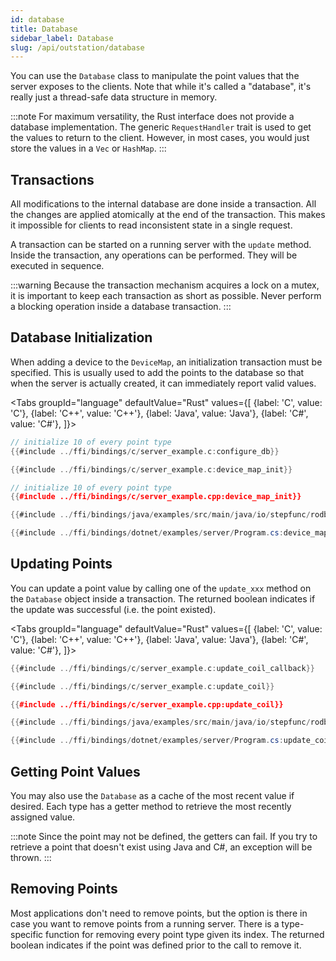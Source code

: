 ```yaml
---
id: database
title: Database
sidebar_label: Database
slug: /api/outstation/database
---
```



You can use the `Database` class to manipulate the point values that the server exposes to the clients. Note that while it's called a "database", it's really just
a thread-safe data structure in memory.

:::note
For maximum versatility, the Rust interface does not provide a database implementation. The generic `RequestHandler` trait is used to get the values to return to the client.
However, in most cases, you would just store the values in a `Vec` or `HashMap`.
:::

## Transactions

All modifications to the internal database are done inside a transaction. All the changes are applied atomically at the end of the
transaction. This makes it impossible for clients to read inconsistent state in a single request.

A transaction can be started on a running server with the `update` method. Inside the transaction, any operations can be performed.
They will be executed in sequence.

:::warning
Because the transaction mechanism acquires a lock on a mutex, it is important to keep each transaction as short as possible. Never perform a blocking operation
inside a database transaction.
:::

## Database Initialization

When adding a device to the `DeviceMap`, an initialization transaction must be specified. This is usually used to add the points
to the database so that when the server is actually created, it can immediately report valid values.

<Tabs
groupId="language"
defaultValue="Rust"
values={[
{label: 'C', value: 'C'},
{label: 'C++', value: 'C++'},
{label: 'Java', value: 'Java'},
{label: 'C#', value: 'C#'},
]}>
<TabItem value="C">

```c
// initialize 10 of every point type
{{#include ../ffi/bindings/c/server_example.c:configure_db}}

{{#include ../ffi/bindings/c/server_example.c:device_map_init}}
```

</TabItem>
<TabItem value="C++">

```cpp
// initialize 10 of every point type
{{#include ../ffi/bindings/c/server_example.cpp:device_map_init}}
```

</TabItem>
<TabItem value="Java">

```java
{{#include ../ffi/bindings/java/examples/src/main/java/io/stepfunc/rodbus/examples/ServerExample.java:device_map_init}}
```

</TabItem>
<TabItem value="C#">

```csharp
{{#include ../ffi/bindings/dotnet/examples/server/Program.cs:device_map_init}}
```

</TabItem>
</Tabs>

## Updating Points

You can update a point value by calling one of the `update_xxx` method on the `Database` object inside a transaction. The returned boolean
indicates if the update was successful (i.e. the point existed).

<Tabs
groupId="language"
defaultValue="Rust"
values={[
{label: 'C', value: 'C'},
{label: 'C++', value: 'C++'},
{label: 'Java', value: 'Java'},
{label: 'C#', value: 'C#'},
]}>
<TabItem value="C">

```c
{{#include ../ffi/bindings/c/server_example.c:update_coil_callback}}

{{#include ../ffi/bindings/c/server_example.c:update_coil}}
```

</TabItem>
<TabItem value="C++">

```cpp
{{#include ../ffi/bindings/c/server_example.cpp:update_coil}}
```

</TabItem>
<TabItem value="Java">

```java
{{#include ../ffi/bindings/java/examples/src/main/java/io/stepfunc/rodbus/examples/ServerExample.java:update_coil}}
```

</TabItem>
<TabItem value="C#">

```csharp
{{#include ../ffi/bindings/dotnet/examples/server/Program.cs:update_coil}}
```

</TabItem>
</Tabs>

## Getting Point Values

You may also use the `Database` as a cache of the most recent value if desired. Each type has a getter method to retrieve the most recently assigned value.

:::note
Since the point may not be defined, the getters can fail. If you try to retrieve a point that doesn't exist using Java and C#, an exception will be thrown.
:::

## Removing Points

Most applications don't need to remove points, but the option is there in case you want to remove points from a running server.
There is a type-specific function for removing every point type given its index. The returned boolean indicates if the point
was defined prior to the call to remove it.
